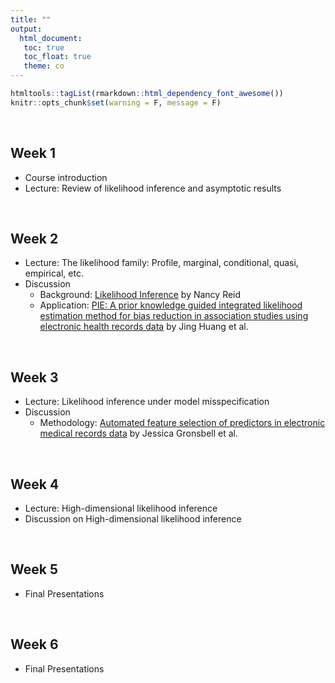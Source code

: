 ```yaml
---
title: ""
output: 
  html_document:
   toc: true
   toc_float: true
   theme: co
---
```


```r
htmltools::tagList(rmarkdown::html_dependency_font_awesome())
knitr::opts_chunk$set(warning = F, message = F)
```
<br>


## Week 1
  - Course introduction 
  - Lecture: Review of likelihood inference and asymptotic results 

<br>

## Week 2
  - Lecture: The likelihood family: Profile, marginal, conditional, quasi, empirical, etc. 
  - Discussion
    - Background: [Likelihood Inference](https://utstat.toronto.edu/reid/research/likelihood-final.pdf) by Nancy Reid
    - Application: [PIE: A prior knowledge guided integrated likelihood estimation method for bias reduction in association studies using electronic health records data](https://www.ncbi.nlm.nih.gov/pmc/articles/PMC7378882/) by Jing Huang et al.

<br>

## Week 3
  - Lecture: Likelihood inference under model misspecification 
  - Discussion
    - Methodology: [Automated feature selection of predictors in electronic medical records data](https://pubmed.ncbi.nlm.nih.gov/30353541/) by Jessica Gronsbell et al.

<br>

## Week 4
  - Lecture: High-dimensional likelihood inference 
  - Discussion on High-dimensional likelihood inference
  
  <!-- [A modern maximum-likelihood theory for high-dimensional logistic regression](https://www-pnas-org.myaccess.library.utoronto.ca/doi/pdf/10.1073/pnas.1810420116) by Pragya Sur and Emmanuel J. Candès  -->

<br>

## Week 5

- Final Presentations

<br>

## Week 6
- Final Presentations



<!-- https://utstat.toronto.edu/reid/research/Carrasco-R-published.pdf -->

<!-- https://web.stanford.edu/class/archive/stats/stats200/stats200.1172/Lecture16.pdf -->


  
  <!-- (1) [You want me to analyze data I don't have? Are you insane?](https://www.ncbi.nlm.nih.gov/pmc/articles/PMC4198883/) by Xiao-Li Meng and (2) [Maximum likelihood estimation with missing outcomes: From simplicity to complexity](https://www.ncbi.nlm.nih.gov/pmc/articles/PMC6879193/) by Stuart Baker -->